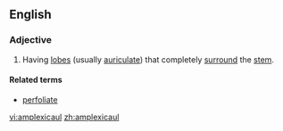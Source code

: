 == English ==
===Adjective===
{{en-adj|-}}
#{{botany|of leaves}} Having [[lobe]]s (usually [[auriculate]]) that completely [[surround]] the [[stem]].

====Related terms====
*[[perfoliate]]

[[vi:amplexicaul]]
[[zh:amplexicaul]]